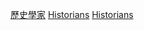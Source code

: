 {{Commonscat|Historians by country}}
{{Categories by country|nocat}}

[[Category:歷史學家|]]
[[Category:各國職業人物|Historians]]
[[Category:按國籍分類|Historians]]